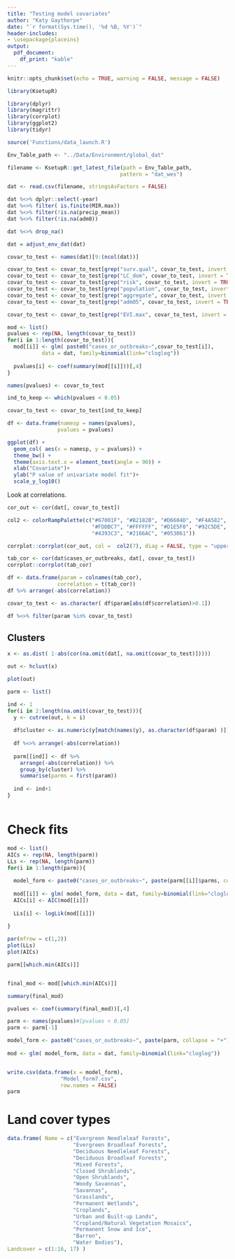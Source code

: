 ```yaml
---
title: "Testing model covariates"
author: "Katy Gaythorpe"
date: "`r format(Sys.time(), '%d %B, %Y')`"
header-includes: 
- \usepackage{placeins}
output: 
  pdf_document:
    df_print: "kable"
---
```


```r
knitr::opts_chunk$set(echo = TRUE, warning = FALSE, message = FALSE)

library(KsetupR)

library(dplyr)
library(magrittr)
library(corrplot)
library(ggplot2)
library(tidyr)

source('Functions/data_launch.R')
```

```r

Env_Table_path <- "../Data/Environment/global_dat"

filename <- KsetupR::get_latest_file(path = Env_Table_path, 
                                    pattern = "dat_wes")

dat <- read.csv(filename, stringsAsFactors = FALSE)

dat %<>% dplyr::select(-year)
dat %<>% filter( is.finite(MIR.max))
dat %<>% filter(!is.na(precip_mean))
dat %<>% filter(!is.na(adm0))

dat %<>% drop_na()

dat = adjust_env_dat(dat)

```

```r

covar_to_test <- names(dat)[9:(ncol(dat))]

covar_to_test <- covar_to_test[grep("surv.qual", covar_to_test, invert = TRUE)]
covar_to_test <- covar_to_test[grep("LC_dom", covar_to_test, invert = TRUE)]
covar_to_test <- covar_to_test[grep("risk", covar_to_test, invert = TRUE)]
covar_to_test <- covar_to_test[grep("population", covar_to_test, invert = TRUE)]
covar_to_test <- covar_to_test[grep("aggregate", covar_to_test, invert = TRUE)]
covar_to_test <- covar_to_test[grep("adm05", covar_to_test, invert = TRUE)]

covar_to_test <- covar_to_test[grep("EVI.max", covar_to_test, invert = TRUE)] # because EVI.range is so correlated with it

mod <- list()
pvalues <- rep(NA, length(covar_to_test))
for(i in 1:length(covar_to_test)){
  mod[[i]] <- glm( paste0("cases_or_outbreaks~",covar_to_test[i]), 
           data = dat, family=binomial(link="cloglog"))
  
  pvalues[i] <- coef(summary(mod[[i]]))[,4]
}

names(pvalues) <- covar_to_test

ind_to_keep <- which(pvalues < 0.05)

covar_to_test <- covar_to_test[ind_to_keep]

df <- data.frame(namesp = names(pvalues),
                pvalues = pvalues)

ggplot(df) + 
  geom_col( aes(x = namesp, y = pvalues)) + 
  theme_bw() + 
  theme(axis.text.x = element_text(angle = 90)) +
  xlab("Covariate")+
  ylab("P value of univariate model fit")+
  scale_y_log10()
```



Look at correlations.

```r

cor_out <- cor(dat[, covar_to_test])

col2 <- colorRampPalette(c("#67001F", "#B2182B", "#D6604D", "#F4A582",
                           "#FDDBC7", "#FFFFFF", "#D1E5F0", "#92C5DE",
                           "#4393C3", "#2166AC", "#053061"))

corrplot::corrplot(cor_out, col =  col2(7), diag = FALSE, type = "upper")

```

```r

tab_cor <- cor(dat$cases_or_outbreaks, dat[, covar_to_test])
corrplot::corrplot(tab_cor)

df <- data.frame(param = colnames(tab_cor),
                correlation = t(tab_cor))
df %>% arrange(-abs(correlation))

covar_to_test <- as.character( df$param[abs(df$correlation)>0.1])

df %<>% filter(param %in% covar_to_test)
```




## Clusters

```r

x <- as.dist( 1-abs(cor(na.omit(dat[, na.omit(covar_to_test)]))))

out <- hclust(x)

plot(out)

parm <- list()

ind <- 1
for(i in 2:length(na.omit(covar_to_test))){
  y <- cutree(out, k = i)
  
  df$cluster <- as.numeric(y[match(names(y), as.character(df$param) )])
  
  df %<>% arrange(-abs(correlation))
  
  parm[[ind]] <- df %>% 
    arrange(-abs(correlation)) %>% 
    group_by(cluster) %>% 
    summarise(parms = first(param))
  
  ind <- ind+1
}



```

# Check fits


```r
mod <- list()
AICs <- rep(NA, length(parm))
LLs <- rep(NA, length(parm))
for(i in 1:length(parm)){
  
  model_form <- paste0("cases_or_outbreaks~", paste(parm[[i]]$parms, collapse = "+") )
  
  mod[[i]] <- glm( model_form, data = dat, family=binomial(link="cloglog"))
  AICs[i] <- AIC(mod[[i]])
  
  LLs[i] <- logLik(mod[[i]])
  
}

par(mfrow = c(1,2))
plot(LLs)
plot(AICs)

parm[[which.min(AICs)]]



```
```r

final_mod <- mod[[which.min(AICs)]]

summary(final_mod)

pvalues <- coef(summary(final_mod))[,4]

parm <- names(pvalues)#[pvalues < 0.05]
parm <- parm[-1]

model_form <- paste0("cases_or_outbreaks~", paste(parm, collapse = "+") )
  
mod <- glm( model_form, data = dat, family=binomial(link="cloglog"))


write.csv(data.frame(x = model_form),
                 "Model_form7.csv",
                 row.names = FALSE)
parm
```


# Land cover types

```r

data.frame( Name = c("Evergreen Needleleaf Forests",
                     "Evergreen Broadleaf Forests",
                     "Deciduous Needleleaf Forests",
                     "Deciduous Broadleaf Forests",
                     "Mixed Forests",
                     "Closed Shrublands",
                     "Open Shrublands",
                     "Woody Savannas",
                     "Savannas",
                     "Grasslands",
                     "Permanent Wetlands",
                     "Croplands",
                     "Urban and Built-up Lands",
                     "Cropland/Natural Vegetation Mosaics",
                     "Permanent Snow and Ice",
                     "Barren",
                     "Water Bodies"),
Landcover = c(1:16, 17) )

```
